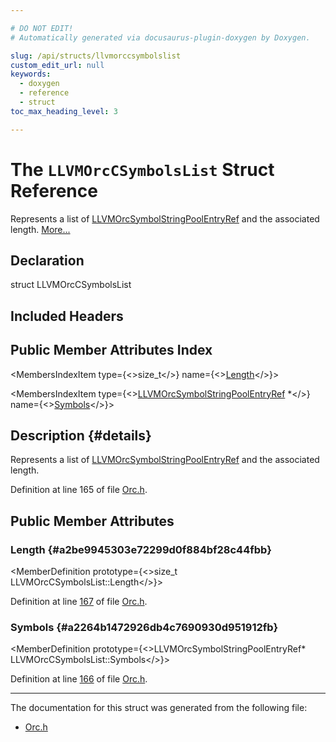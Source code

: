 ```yaml
---

# DO NOT EDIT!
# Automatically generated via docusaurus-plugin-doxygen by Doxygen.

slug: /api/structs/llvmorccsymbolslist
custom_edit_url: null
keywords:
  - doxygen
  - reference
  - struct
toc_max_heading_level: 3

---
```





# The `LLVMOrcCSymbolsList` Struct Reference

<DoxygenPage pluginConfig={pluginConfig}>

Represents a list of <a href="/docs/api/groups/llvmcexecutionengineorc/#gab64e9fc4c88c012a3d9f6f609877f449">LLVMOrcSymbolStringPoolEntryRef</a> and the associated length. <a href="#details">More...</a>

## Declaration

<CodeBlock>struct LLVMOrcCSymbolsList</CodeBlock>

## Included Headers

<IncludesList>
<IncludesListItem
  filePath="llvm-c/Orc.h"
  permalink="/docs/api/files/include/include/llvm-c/orc-h"
  isLocal="true" />
</IncludesList>

## Public Member Attributes Index

<MembersIndex>

<MembersIndexItem
  type={<>size&#95;t</>}
  name={<><a href="#a2be9945303e72299d0f884bf28c44fbb">Length</a></>}>
</MembersIndexItem>

<MembersIndexItem
  type={<><a href="/docs/api/groups/llvmcexecutionengineorc/#gab64e9fc4c88c012a3d9f6f609877f449">LLVMOrcSymbolStringPoolEntryRef</a> &#42;</>}
  name={<><a href="#a2264b1472926db4c7690930d951912fb">Symbols</a></>}>
</MembersIndexItem>

</MembersIndex>

## Description {#details}

Represents a list of <a href="/docs/api/groups/llvmcexecutionengineorc/#gab64e9fc4c88c012a3d9f6f609877f449">LLVMOrcSymbolStringPoolEntryRef</a> and the associated length.

Definition at line 165 of file <a href="/docs/api/files/include/include/llvm-c/orc-h">Orc.h</a>.

<SectionDefinition>

## Public Member Attributes

### Length {#a2be9945303e72299d0f884bf28c44fbb}

<MemberDefinition
  prototype={<>size&#95;t LLVMOrcCSymbolsList::Length</>}>

Definition at line <a href="/docs/api/files/include/include/llvm-c/orc-h/#l00167">167</a> of file <a href="/docs/api/files/include/include/llvm-c/orc-h">Orc.h</a>.
</MemberDefinition>

### Symbols {#a2264b1472926db4c7690930d951912fb}

<MemberDefinition
  prototype={<>LLVMOrcSymbolStringPoolEntryRef&#42; LLVMOrcCSymbolsList::Symbols</>}>

Definition at line <a href="/docs/api/files/include/include/llvm-c/orc-h/#l00166">166</a> of file <a href="/docs/api/files/include/include/llvm-c/orc-h">Orc.h</a>.
</MemberDefinition>

</SectionDefinition>

<hr/>

The documentation for this struct was generated from the following file:

<ul>
<li><a href="/docs/api/files/include/include/llvm-c/orc-h">Orc.h</a></li>
</ul>

</DoxygenPage>
